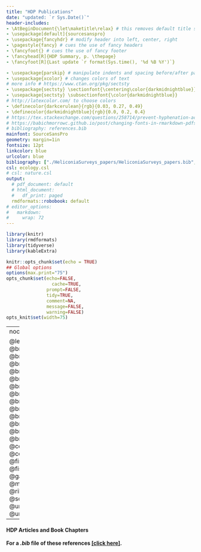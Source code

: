 ```yaml
---
title: "HDP Publications"
date: "updated: `r Sys.Date()`"
header-includes:
- \AtBeginDocument{\let\maketitle\relax} # this removes default title section
- \usepackage[default]{sourcesanspro}
- \usepackage{fancyhdr} # modify header into left, center, right
- \pagestyle{fancy} # cues the use of fancy headers
- \fancyfoot{} # cues the use of fancy footer
- \fancyhead[R]{HDP Summary, p. \thepage} 
- \fancyfoot[R]{Last update `r format(Sys.time(), '%d %B %Y')`}

- \usepackage{parskip} # manipulate indents and spacing before/after paragra phs 
- \usepackage{xcolor} # changes colors of text
# more info # https://www.ctan.org/pkg/sectsty
- \usepackage{sectsty} \sectionfont{\centering\color{darkmidnightblue}}
- \usepackage{sectsty} \subsectionfont{\color{darkmidnightblue}}
# http://latexcolor.com/ to choose colors
- \definecolor{darkcerulean}{rgb}{0.03, 0.27, 0.49}
- \definecolor{darkmidnightblue}{rgb}{0.0, 0.2, 0.4}
# https://tex.stackexchange.com/questions/258714/prevent-hyphenation-across-lines-enforce-right-margin
# https://babichmorrowc.github.io/post/changing-fonts-in-rmarkdown-pdfs/
# bibliography: references.bib
mainfont: SourceSansPro
geometry: margin=1in
fontsize: 12pt
linkcolor: blue
urlcolor: blue
bibliography: ["./HeliconiaSurveys_papers/HeliconiaSurveys_papers.bib","./HeliconiaSurveys_related/HeliconiaSurveys_related.bib" ]
csl: ecology.csl
# csl: nature.csl
output:
  # pdf_document: default
  # html_document:
  #   df_print: paged
  rmdformats::robobook: default
# editor_options: 
#   markdown: 
#     wrap: 72
---
```




```r
library(knitr)
library(rmdformats)
library(tidyverse)
library(kableExtra)

knitr::opts_chunk$set(echo = TRUE)
## Global options
options(max.print="75")
opts_chunk$set(echo=FALSE,
	             cache=TRUE,
               prompt=FALSE,
               tidy=TRUE,
               comment=NA,
               message=FALSE,
               warning=FALSE)
opts_knit$set(width=75)
```




--- 
nocite: |
    
    @leiteModelingPersistencePlant2021; @brooksStatisticalModelingPatterns2019a, @brunaArePlantPopulations2003a, @brunaBiologicalImpactsDeforestation2004, @brunaCompensatoryResponsesUnderstory2005d, @brunaDemographicEffectsHabitat2005, @brunaEdgeEffectsGrowth2011c, @brunaEffectsForestFragmentation2002b, @brunaExperimentalAssessmentHeliconia2002, @brunaForestFragmentsTropical2005, @brunaHabitatFragmentationDemographic2002b, @brunaHeliconiaAcuminataReproductive2004e, @brunaRegenerationPopulationStructure2005d, @brunaSeedGerminationRainforest1999b, @cortesCharacterization10Microsatellite2009c, @cortesLowPlantDensity2013b, @fiskeAlternativeSpatialSampling2010, @fiskeEffectsSampleSize2008a, @gagnonGrowthUnderstoryHerb2011b, @morrisLongevityCanBuffer2008a, @ribeiroInfluencePostClearingTreatment2010b, @scottDelayedEffectsClimate2021, @uriarteDisentanglingDriversReduced2011b, @uriarteEffectsForestFragmentation2010b
---   
#### HDP Articles and Book Chapters

 **For a *.bib* file of these references [[click here]](https://github.com/BrunaLab/HeliconiaSurveys/blob/1649ea958df1fc2da0187693bca40ce38bebb759/docs/HeliconiaSurveys_papers/HeliconiaSurveys_papers.bib).**


